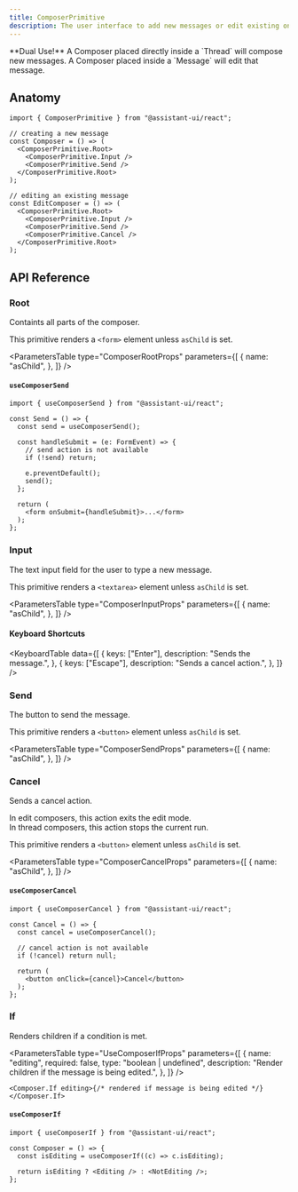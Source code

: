 ```yaml
---
title: ComposerPrimitive
description: The user interface to add new messages or edit existing ones.
---
```




<Callout type="info" emoji="✨">
  **Dual Use!** A Composer placed directly inside a `Thread` will compose new
  messages. A Composer placed inside a `Message` will edit that message.
</Callout>

## Anatomy

```tsx
import { ComposerPrimitive } from "@assistant-ui/react";

// creating a new message
const Composer = () => (
  <ComposerPrimitive.Root>
    <ComposerPrimitive.Input />
    <ComposerPrimitive.Send />
  </ComposerPrimitive.Root>
);

// editing an existing message
const EditComposer = () => (
  <ComposerPrimitive.Root>
    <ComposerPrimitive.Input />
    <ComposerPrimitive.Send />
    <ComposerPrimitive.Cancel />
  </ComposerPrimitive.Root>
);
```

## API Reference

### Root

Containts all parts of the composer.

This primitive renders a `<form>` element unless `asChild` is set.

<ParametersTable
  type="ComposerRootProps"
  parameters={[
    {
      name: "asChild",
    },
  ]}
/>


#### `useComposerSend`

```tsx
import { useComposerSend } from "@assistant-ui/react";

const Send = () => {
  const send = useComposerSend();

  const handleSubmit = (e: FormEvent) => {
    // send action is not available
    if (!send) return;

    e.preventDefault();
    send();
  };

  return (
    <form onSubmit={handleSubmit}>...</form>
  );
};
```

### Input

The text input field for the user to type a new message.

This primitive renders a `<textarea>` element unless `asChild` is set.

<ParametersTable
  type="ComposerInputProps"
  parameters={[
    {
      name: "asChild",
    },
  ]}
/>


#### Keyboard Shortcuts

<KeyboardTable
  data={[
    {
      keys: ["Enter"],
      description: "Sends the message.",
    },
    {
      keys: ["Escape"],
      description: "Sends a cancel action.",
    },
  ]}
/>

### Send

The button to send the message.

This primitive renders a `<button>` element unless `asChild` is set.

<ParametersTable
  type="ComposerSendProps"
  parameters={[
    {
      name: "asChild",
    },
  ]}
/>

### Cancel

Sends a cancel action.

In edit composers, this action exits the edit mode.  
In thread composers, this action stops the current run.

This primitive renders a `<button>` element unless `asChild` is set.

<ParametersTable
  type="ComposerCancelProps"
  parameters={[
    {
      name: "asChild",
    },
  ]}
/>

#### `useComposerCancel`

```tsx
import { useComposerCancel } from "@assistant-ui/react";

const Cancel = () => {
  const cancel = useComposerCancel();

  // cancel action is not available
  if (!cancel) return null;

  return (
    <button onClick={cancel}>Cancel</button>
  );
};
```

### If

Renders children if a condition is met.


<ParametersTable
  type="UseComposerIfProps"
  parameters={[
    {
      name: "editing",
      required: false,
      type: "boolean | undefined",
      description: "Render children if the message is being edited.",
    },
  ]}
/>

```tsx
<Composer.If editing>{/* rendered if message is being edited */}</Composer.If>
```

#### `useComposerIf`

```tsx
import { useComposerIf } from "@assistant-ui/react";

const Composer = () => {
  const isEditing = useComposerIf((c) => c.isEditing);

  return isEditing ? <Editing /> : <NotEditing />;
};
```
